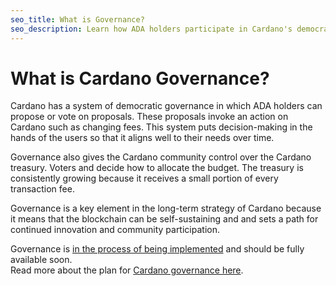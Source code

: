 ```yaml
---
seo_title: What is Governance?
seo_description: Learn how ADA holders participate in Cardano's democratic governance system by voting on key proposals that shape the network's future.
---
```


# What is Cardano Governance?

Cardano has a system of democratic governance in which ADA holders can propose or vote on proposals. These proposals invoke an action on Cardano such as changing fees. This system puts decision-making in the hands of the users so that it aligns well to their needs over time.

Governance also gives the Cardano community control over the Cardano treasury. Voters and decide how to allocate the budget. The treasury is consistently growing because it receives a small portion of every transaction fee.

Governance is a key element in the long-term strategy of Cardano because it means that the blockchain can be self-sustaining and and sets a path for continued innovation and community participation.

Governance is [in the process of being implemented](https://roadmap.cardano.org/en/voltaire/) and should be fully available soon.  
Read more about the plan for [Cardano governance here](https://www.1694.io/).
